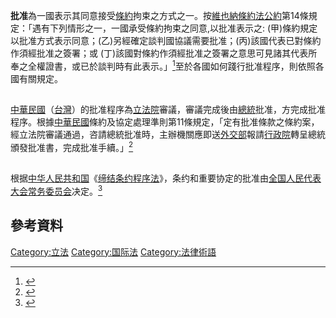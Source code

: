 '''批准'''為一國表示其同意接受[[條約|條約]]拘束之方式之一。按[[維也納條約法公約|維也納條約法公約]]第14條規定：「遇有下列情形之一，一國承受條約拘束之同意,以批准表示之: (甲)條約規定以批准方式表示同意；(乙)另經確定談判國協議需要批准；(丙)該國代表已對條約作須經批准之簽署；或 (丁)該國對條約作須經批准之簽署之意思可見諸其代表所奉之全權證書，或已於談判時有此表示。」<ref>{{Cite web|url=https://zh.wikisource.org/wiki/%E7%B6%AD%E4%B9%9F%E7%B4%8D%E6%A2%9D%E7%B4%84%E6%B3%95%E5%85%AC%E7%B4%84|title=維也納條約法公約 - 维基文库，自由的图书馆|accessdate=2017-10-04|work=zh.wikisource.org|language=zh|archive-date=2020-06-16|archive-url=https://web.archive.org/web/20200616170643/https://zh.wikisource.org/wiki/%E7%B6%AD%E4%B9%9F%E7%B4%8D%E6%A2%9D%E7%B4%84%E6%B3%95%E5%85%AC%E7%B4%84|dead-url=no}}</ref>至於各國如何踐行批准程序，則依照各國有關規定。

== {{ROC}} ==
[[中華民國|中華民國]]（[[台灣|台灣]]）的批准程序為[[立法院|立法院]]審議，審議完成後由[[中華民國總統|總統]]批准，方完成批准程序。根據[[中華民國|中華民國]]條約及協定處理準則第11條規定，「定有批准條款之條約案，經立法院審議通過，咨請總統批准時，主辦機關應即送[[外交部|外交部]]報請[[行政院|行政院]]轉呈總統頒發批准書，完成批准手續。」<ref>{{Cite web|url=http://law.mofa.gov.tw/law_out/LawContentDetails.aspx?id=FL005206&KeyWordHL=|title=外交部-所有條文(外部版)|accessdate=2017-10-04|work=law.mofa.gov.tw|archive-date=2021-07-10|archive-url=https://web.archive.org/web/20210710032849/https://law.mofa.gov.tw/law_out/LawContentDetails.aspx?id=FL005206&KeyWordHL=|dead-url=no}}</ref>

== {{PRC}} ==
根据[[中华人民共和国|中华人民共和国]]《[[缔结条约程序法|缔结条约程序法]]》，条约和重要协定的批准由[[全国人民代表大会常务委员会|全国人民代表大会常务委员会]]决定。<ref>{{Cite web|url=http://law.chinalawinfo.com/fulltext_form.aspx?Gid=4922&Db=chl|title=中华人民共和国缔结条约程序法_全文  英文:Law of the People's Republic of China on the Procedure of the Conclusion of Treaties|accessdate=2017-10-04|work=law.chinalawinfo.com|deadurl=yes|archiveurl=https://web.archive.org/web/20171004085503/http://law.chinalawinfo.com/fulltext_form.aspx?Gid=4922&Db=chl|archivedate=2017年10月4日|df=}}</ref>

== 參考資料 ==
{{Reflist}}


{{Authority control}}
{{Law-stub}}
[[Category:立法|Category:立法]]
[[Category:国际法|Category:国际法]]
[[Category:法律術語|Category:法律術語]]